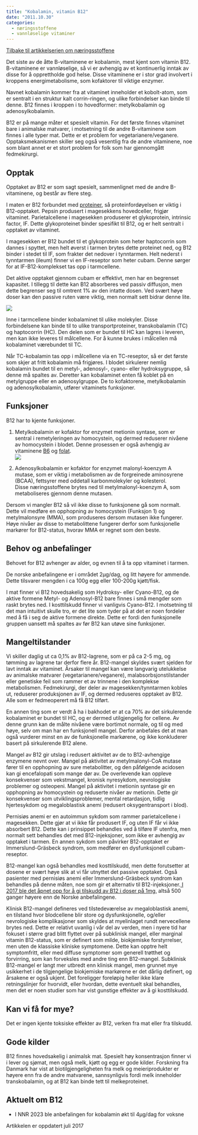 ```yaml
---
title: "Kobalamin, vitamin B12"
date: "2011.10.30"
categories: 
  - næringsstoffene
  - vannløselige vitaminer
---
```


[Tilbake til artikkelserien om næringsstoffene](../../naeringsstoffer.html)

Det siste av de åtte B-vitaminene er kobalamin, mest kjent som vitamin B12. B-vitaminene er vannløselige, så vi er avhengig av et kontinuerlig inntak av disse for å opprettholde god helse. Disse vitaminene er i stor grad involvert i kroppens energimetabolisme, som kofaktorer til viktige enzymer.

Navnet kobalamin kommer fra at vitaminet inneholder et kobolt-atom, som er sentralt i en struktur kalt corrin-ringen, og ulike forbindelser kan binde til denne. B12 finnes i kroppen i to hovedformer: metylkobalamin og adenosylkobalamin.

B12 er på mange måter et spesielt vitamin. For det første finnes vitaminet bare i animalske matvarer, i motsetning til de andre B-vitaminene som finnes i alle typer mat. Dette er et problem for vegetarianere/veganere. Opptaksmekanismen skiller seg også vesentlig fra de andre vitaminene, noe som blant annet er et stort problem for folk som har gjennomgått fedmekirurgi.

## Opptak

Opptaket av B12 er som sagt spesielt, sammenlignet med de andre B-vitaminene, og består av flere steg.

I maten er B12 forbundet med [proteiner](protein.qmd "Protein"), så proteinfordøyelsen er viktig i B12-opptaket. Pepsin produsert i magesekkens hovedceller, frigjør vitaminet. Parietalcellene i magesekken produserer et glykoprotein, intrinsic factor, IF. Dette glykoproteinet binder spesifikt til B12, og er helt sentralt i opptaket av vitaminet.

I magesekken er B12 bundet til et glykoprotein som heter haptocorrin som dannes i spyttet, men helt øverst i tarmen brytes dette proteinet ned, og B12 binder i stedet til IF, som frakter det nedover i tynntarmen. Helt nederst i tynntarmen (ileum) finner vi en IF-reseptor som heter cubam. Denne sørger for at IF-B12-komplekset tas opp i tarmcellene.

Det aktive opptaket gjennom cubam er effektivt, men har en begrenset kapasitet. I tillegg til dette kan B12 absorberes ved passiv diffusjon, men dette begrenser seg til omtrent 1% av den intatte dosen. Ved svært høye doser kan den passive ruten være viktig, men normalt sett bidrar denne lite.

![](images/clipboard-3761808510.png)

Inne i tarmcellene binder kobalaminet til ulike molekyler. Disse forbindelsene kan binde til to ulike transportproteiner, transkobalamin (TC) og haptocorrin (HC). Den delen som er bundet til HC kan lagres i leveren, men kan ikke leveres til målcellene. For å kunne brukes i målcellen må kobalaminet værebundet til TC.

Når TC-kobalamin tas opp i målcellene via en TC-reseptor, så er det første som skjer at fritt kobalamin må frigjøres. I blodet sirkulerer nemlig kobalamin bundet til en metyl-, adenosyl-, cyano- eller hydroksygruppe, så denne må spaltes av. Deretter kan kobalaminet enten få koblet på en metylgruppe eller en adenosylgruppe. De to kofaktorene, metylkobalamin og adenosylkobalamin, utfører vitaminets funksjoner.

## Funksjoner

B12 har to kjente funksjoner.

1.  Metylkobalamin er kofaktor for enzymet metionin syntase, som er sentral i remetyleringen av homocystein, og dermed reduserer nivåene av homocystein i blodet. Denne prosessen er også avhengig av vitaminene [B6](pyridoksin.qmd "Pyridoksin, vitamin B6") og [folat](folat.qmd).\
    ![](images/clipboard-938570736.png)

2.  Adenosylkobalamin er kofaktor for enzymet malonyl-koenzym A mutase, som er viktig i metabolismen av de forgreinede aminosyrene (BCAA), fettsyrer med oddetall karbonmolekyler og kolesterol. Disse næringsstoffene brytes ned til metylmalonyl-koenzym A, som metaboliseres gjennom denne mutasen.

Dersom vi mangler B12 så vil ikke disse to funksjonene gå som normalt. Dette vil medføre en opphopning av homocystein (Funksjon 1) og metylmalonsyre (MMA), som produseres dersom mutasen ikke fungerer. Høye nivåer av disse to metabolittene fungerer derfor som funksjonelle markører for B12-status, hvorav MMA er regnet som den beste.

## Behov og anbefalinger

Behovet for B12 avhenger av alder, og evnen til å ta opp vitaminet i tarmen.

De norske anbefalingene er i området 2µg/dag, og litt høyere for ammende. Dette tilsvarer mengden i ca 100g egg eller 100-200g kjøtt/fisk.

I mat finner vi B12 hovedsakelig som Hydroksy- eller Cyano-B12, og de aktive formene Metyl- og Adenosyl-B12 bare finnes i små mengder som raskt brytes ned. I kosttilskudd finner vi vanligvis Cyano-B12. I motsetning til det man intuitivt skulle tro, er det lite som tyder på at det er noen fordeler med å få i seg de aktive formene direkte. Dette er fordi den funksjonelle gruppen uansett må spaltes av før B12 kan utøve sine funksjoner.

## Mangeltilstander

Vi skiller daglig ut ca 0,1% av B12-lagrene, som er på ca 2-5 mg, og tømming av lagrene tar derfor flere år. B12-mangel skyldes svært sjelden for lavt inntak av vitaminet. Årsaker til mangel kan være langvarig utelukkelse av animalske matvarer (vegetarianere/veganere), malabsorbsjonstilstander eller genetiske feil som rammer et av trinnene i den komplekse metabolismen. Fedmekirurgi, der deler av magesekken/tynntarmen kobles ut, reduserer produksjonen av IF, og dermed reduseres opptaket av B12. Alle som er fedmeoperert må få B12 tilført.

En annen ting som er verdt å ha i bakhodet er at ca 70% av det sirkulerende kobalaminet er bundet til HC, og er dermed utilgjengelig for cellene. Av denne grunn kan de målte nivåene være bortimot normale, og til og med høye, selv om man har en funksjonell mangel. Derfor anbefales det at man også vurderer minst en av de funksjonelle markørene, og ikke konkluderer basert på sirkulerende B12 alene.

Mangel av B12 gir utslag i redusert aktivitet av de to B12-avhengige enzymene nevnt over. Mangel på aktivitet av metylmalonyl-CoA mutase fører til en opphopning av sure metabolitter, og den påfølgende acidosen kan gi encefalopati som mange dør av. De overlevende kan oppleve konsekvenser som vekstmangel, kronisk nyresykdom, nevrologiske problemer og osteopeni. Mangel på aktivitet i metionin syntase gir en opphopning av homocystein og reduserte nivåer av metionin. Dette gir konsekvenser som utviklingsproblemer, mental retardasjon, tidlig hjertesykdom og megaloblastisk anemi (redusert oksygentransport i blod).

Pernisiøs anemi er en autoimmun sykdom som rammer parietalcellene i magesekken. Dette gjør at vi ikke får produsert IF, og uten IF får vi ikke absorbert B12. Dette kan i prinsippet behandles ved å tilføre IF utenfra, men normalt sett behandles det med B12-injeksjoner, som ikke er avhengig av opptaket i tarmen. En annen sykdom som påvirker B12-opptaket er Immerslund-Gräsbeck syndrom, som medfører en dysfunksjonell cubam-reseptor.

B12-mangel kan også behandles med kosttilskudd, men dette forutsetter at dosene er svært høye slik at vi får utnyttet det passive opptaket. Også pasienter med pernisiøs anemi eller Immerslund-Gräsbeck syndrom kan behandles på denne måten, noe som gir et alternativ til B12-injeksjoner.[ I 2017 ble det åpnet opp for å gi tilskudd av B12 i doser på 1mg](https://legemiddelverket.no/nyheter/vitamin-b12-tabletter-et-godt-alternativ-til-injeksjoner), altså 500 ganger høyere enn de Norske anbefalingene.

Klinisk B12-mangel defineres ved tilstedeværelse av megaloblastisk anemi, en tilstand hvor blodcellene blir store og dysfunksjonelle, og/eller nevrologiske komplikasjoner som skyldes at myelinlaget rundt nervecellene brytes ned. Dette er relativt uvanlig i vår del av verden, men i nyere tid har fokuset i større grad blitt flyttet over på subklinisk mangel, eller marginal vitamin B12-status, som er definert som milde, biokjemiske forstyrrelser, men uten de klassiske kliniske symptomene. Dette kan opptre helt symptomfritt, eller med diffuse symptomer som generell trøtthet og forvirring, som kan forveksles med andre ting enn B12-mangel. Subklinisk B12-mangel er langt mer utbredt enn klinisk mangel, men grunnet mye usikkerhet i de tilgjengelige biokjemiske markørene er det dårlig definert, og årsakene er også ukjent. Det foreligger foreløpig heller ikke klare retningslinjer for hvorvidt, eller hvordan, dette eventuelt skal behandles, men det er noen studier som har vist gunstige effekter av å gi kosttilskudd.

## Kan vi få for mye?

Det er ingen kjente toksiske effekter av B12, verken fra mat eller fra tilskudd.

## Gode kilder

B12 finnes hovedsakelig i animalsk mat. Spesielt høy konsentrasjon finner vi i lever og sjømat, men også melk, kjøtt og egg er gode kilder. Forskning fra Danmark har vist at biotilgjengeligheten fra melk og meieriprodukter er høyere enn fra de andre matvarene, sannsynligvis fordi melk inneholder transkobalamin, og at B12 kan binde tett til melkeproteinet.

## Aktuelt om B12

-   I NNR 2023 ble anbefalingen for kobalamin økt til 4µg/dag for voksne

Artikkelen er oppdatert juli 2017

